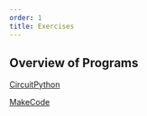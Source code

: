```yaml
---
order: 1
title: Exercises
---
```


## Overview of Programs

[CircuitPython](/exercises/en-US/circuitpython)

[MakeCode](/exercises/en-US/makecode)
